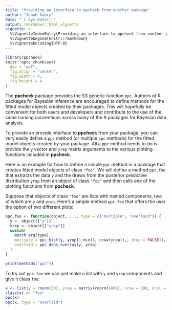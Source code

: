 ```yaml
---
title: "Providing an interface to ppcheck from another package"
author: "Jonah Gabry"
date: "`r Sys.Date()`"
output: rmarkdown::html_vignette
vignette: >
  %\VignetteIndexEntry{Providing an interface to ppcheck from another package}
  %\VignetteEngine{knitr::rmarkdown}
  %\VignetteEncoding{UTF-8}
---
```


```r
library(ppcheck)
knitr::opts_chunk$set(
  dev = "pdf",
  fig.align = "center",
  fig.width = 4,
  fig.height = 4
)
```

The **ppcheck** package provides the S3 generic function `ppc`. Authors of R
packages for Bayesian inference are encouraged to define methods for the fitted
model objects created by their packages. This will hopefully be convenient for
both users and developers and contribute to the use of the same naming
conventions across many of the R packages for Bayesian data analysis.


To provide an provide interface to **ppcheck** from your package, you can very 
easily define a `ppc` method (or multiple `ppc` methods) for the fitted model 
objects created by your package. All a `ppc` method needs to do is provide the
`y` vector and `yrep` matrix arguments to the various plotting functions 
included in **ppcheck**.

Here is an example for how to define a simple `ppc` method in a package that
creates fitted model objects of class `"foo"`. We will define a method `ppc.foo`
that extracts the data `y` and the draws from the posterior predictive 
distribution `yrep` from an object of class `"foo"` and then calls 
one of the plotting functions from **ppcheck**.

Suppose that objects of class `"foo"` are lists with named components, two of
which are `y` and `yrep`. Here's a simple method `ppc.foo` that offers the user
the option of two different plots:

```r
ppc.foo <- function(object, ..., type = c("multiple", "overlaid")) {
  y <- object[["y"]]
  yrep <- object[["yrep"]]
  switch(
    match.arg(type),
    multiple = ppc_hist(y, yrep[1:min(8, nrow(yrep)),, drop = FALSE]),
    overlaid = ppc_dens_overlay(y, yrep)
  )
}

print(methods("ppc"))
```

To try out `ppc.foo` we can just make a list with `y` and `yrep` components and 
give it class `foo`:

```r
x <- list(y = rnorm(50), yrep = matrix(rnorm(5000), nrow = 100, ncol = 50))
class(x) <- "foo"
ppc(x)
ppc(x, type = "overlaid")
```
